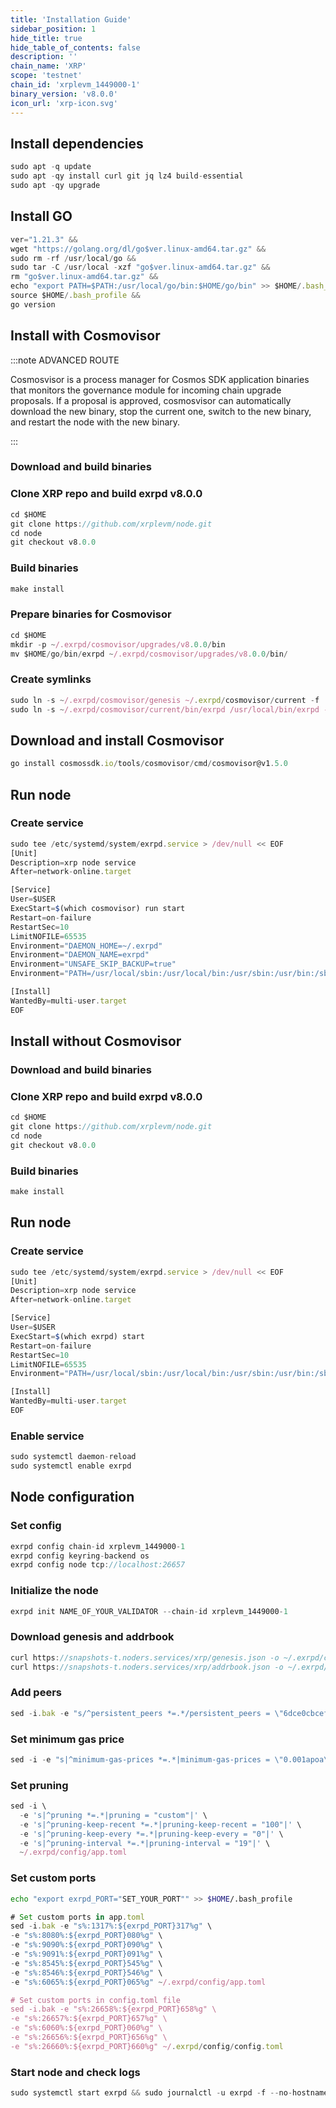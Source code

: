 ```yaml
---
title: 'Installation Guide'
sidebar_position: 1
hide_title: true
hide_table_of_contents: false
description: ''
chain_name: 'XRP'
scope: 'testnet'
chain_id: 'xrplevm_1449000-1'
binary_version: 'v8.0.0'
icon_url: 'xrp-icon.svg'
---
```



<PageTitle
  iconUrl="img/xrp-icon.svg"
  title="XRP Installation Guide"
  chainId="xrplevm_1449000-1"
  version="v8.0.0"
/>

## Install dependencies

```js
sudo apt -q update
sudo apt -qy install curl git jq lz4 build-essential
sudo apt -qy upgrade
```

## Install GO

```js
ver="1.21.3" &&
wget "https://golang.org/dl/go$ver.linux-amd64.tar.gz" &&
sudo rm -rf /usr/local/go &&
sudo tar -C /usr/local -xzf "go$ver.linux-amd64.tar.gz" &&
rm "go$ver.linux-amd64.tar.gz" &&
echo "export PATH=$PATH:/usr/local/go/bin:$HOME/go/bin" >> $HOME/.bash_profile &&
source $HOME/.bash_profile &&
go version
```

## Install with Cosmovisor

:::note ADVANCED ROUTE

Cosmosvisor is a process manager for Cosmos SDK application binaries that monitors the governance module for incoming chain upgrade proposals. If a proposal is approved, cosmosvisor can automatically download the new binary, stop the current one, switch to the new binary, and restart the node with the new binary.

:::

### Download and build binaries

### Clone XRP repo and build exrpd v8.0.0

```js
cd $HOME
git clone https://github.com/xrplevm/node.git
cd node
git checkout v8.0.0
```

### Build binaries

```js
make install
```

### Prepare binaries for Cosmovisor

```js
cd $HOME
mkdir -p ~/.exrpd/cosmovisor/upgrades/v8.0.0/bin
mv $HOME/go/bin/exrpd ~/.exrpd/cosmovisor/upgrades/v8.0.0/bin/
```

### Create symlinks

```js
sudo ln -s ~/.exrpd/cosmovisor/genesis ~/.exrpd/cosmovisor/current -f
sudo ln -s ~/.exrpd/cosmovisor/current/bin/exrpd /usr/local/bin/exrpd -f
```

## Download and install Cosmovisor

```js
go install cosmossdk.io/tools/cosmovisor/cmd/cosmovisor@v1.5.0
```

## Run node

### Create service

```js
sudo tee /etc/systemd/system/exrpd.service > /dev/null << EOF
[Unit]
Description=xrp node service
After=network-online.target

[Service]
User=$USER
ExecStart=$(which cosmovisor) run start
Restart=on-failure
RestartSec=10
LimitNOFILE=65535
Environment="DAEMON_HOME=~/.exrpd"
Environment="DAEMON_NAME=exrpd"
Environment="UNSAFE_SKIP_BACKUP=true"
Environment="PATH=/usr/local/sbin:/usr/local/bin:/usr/sbin:/usr/bin:/sbin:/bin:/usr/games:/usr/local/games:/snap/bin:~/.exrpd/cosmovisor/current/bin"

[Install]
WantedBy=multi-user.target
EOF
```

## Install without Cosmovisor

### Download and build binaries

### Clone XRP repo and build exrpd v8.0.0

```js
cd $HOME
git clone https://github.com/xrplevm/node.git
cd node
git checkout v8.0.0
```

### Build binaries

```js
make install
```

## Run node

### Create service

```js
sudo tee /etc/systemd/system/exrpd.service > /dev/null << EOF
[Unit]
Description=xrp node service
After=network-online.target

[Service]
User=$USER
ExecStart=$(which exrpd) start
Restart=on-failure
RestartSec=10
LimitNOFILE=65535
Environment="PATH=/usr/local/sbin:/usr/local/bin:/usr/sbin:/usr/bin:/sbin:/bin:/usr/games:/usr/local/games:/snap/bin"

[Install]
WantedBy=multi-user.target
EOF
```

### Enable service

```js
sudo systemctl daemon-reload
sudo systemctl enable exrpd
```

## Node configuration

### Set config

```js
exrpd config chain-id xrplevm_1449000-1
exrpd config keyring-backend os
exrpd config node tcp://localhost:26657
```

### Initialize the node

```js
exrpd init NAME_OF_YOUR_VALIDATOR --chain-id xrplevm_1449000-1
```

### Download genesis and addrbook

```js
curl https://snapshots-t.noders.services/xrp/genesis.json -o ~/.exrpd/config/genesis.json
curl https://snapshots-t.noders.services/xrp/addrbook.json -o ~/.exrpd/config/addrbook.json
```

### Add peers

```js
sed -i.bak -e "s/^persistent_peers *=.*/persistent_peers = \"6dce0cbcef3fc253a5a3bdaf22985163586175c9@xrp-t-rpc.noders.services:37956\"/" ~/.exrpd/config/config.toml
```

### Set minimum gas price

```js
sed -i -e "s|^minimum-gas-prices *=.*|minimum-gas-prices = \"0.001apoa\"|" ~/.exrpd/config/app.toml
```

### Set pruning

```js
sed -i \
  -e 's|^pruning *=.*|pruning = "custom"|' \
  -e 's|^pruning-keep-recent *=.*|pruning-keep-recent = "100"|' \
  -e 's|^pruning-keep-every *=.*|pruning-keep-every = "0"|' \
  -e 's|^pruning-interval *=.*|pruning-interval = "19"|' \
  ~/.exrpd/config/app.toml
```

### Set custom ports

```bash
echo "export exrpd_PORT="SET_YOUR_PORT"" >> $HOME/.bash_profile
```

```js
# Set custom ports in app.toml
sed -i.bak -e "s%:1317%:${exrpd_PORT}317%g" \
-e "s%:8080%:${exrpd_PORT}080%g" \
-e "s%:9090%:${exrpd_PORT}090%g" \
-e "s%:9091%:${exrpd_PORT}091%g" \
-e "s%:8545%:${exrpd_PORT}545%g" \
-e "s%:8546%:${exrpd_PORT}546%g" \
-e "s%:6065%:${exrpd_PORT}065%g" ~/.exrpd/config/app.toml

# Set custom ports in config.toml file
sed -i.bak -e "s%:26658%:${exrpd_PORT}658%g" \
-e "s%:26657%:${exrpd_PORT}657%g" \
-e "s%:6060%:${exrpd_PORT}060%g" \
-e "s%:26656%:${exrpd_PORT}656%g" \
-e "s%:26660%:${exrpd_PORT}660%g" ~/.exrpd/config/config.toml
```

### Start node and check logs

```js
sudo systemctl start exrpd && sudo journalctl -u exrpd -f --no-hostname -o cat
```
